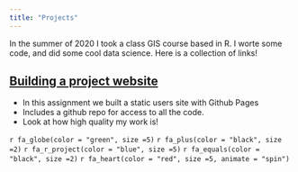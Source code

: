 ```yaml
---
title: "Projects"
---
```


In the summer of 2020 I took a class GIS course based in R. I worte some code, and did some cool data science. Here is a collection of links! 

## [Building a project website](https://github.com/JiwonBaik96/jay.github.io)

- In this assignment we built a static users site with Github Pages 
- Includes a github repo for access to all the code.
- Look at how high quality my work is!

`r fa_globe(color = "green", size =5)` `r fa_plus(color = "black", size =2)` `r fa_r_project(color = "blue", size =5)`  `r fa_equals(color = "black", size =2)` `r fa_heart(color = "red", size =5, animate = "spin")`